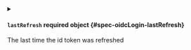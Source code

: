 

<PartialIdToken />


<PartialAccessToken />


<PartialRefreshToken />



<details className="config-field" data-expandable="true">
<summary>

#### `lastRefresh` <span className="config-field-required" data-required="false">required</span> <span className="config-field-type">object</span> <span className="config-field-default"></span> <span className="config-field-enum"></span> {#spec-oidcLogin-lastRefresh}

The last time the id token was refreshed

</summary>

<PartialLastRefreshreference />


</details>
